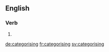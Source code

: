 ==English==

===Verb===
{{head|en}}

# {{present participle of|categorise|lang=en}}

[[de:categorising]]
[[fr:categorising]]
[[sv:categorising]]